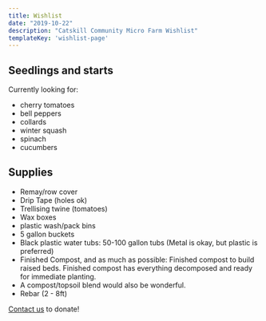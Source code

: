 ```yaml
---
title: Wishlist
date: "2019-10-22"
description: "Catskill Community Micro Farm Wishlist"
templateKey: 'wishlist-page'
---
```


## Seedlings and starts
Currently looking for:

- cherry tomatoes
- bell peppers
- collards 
- winter squash
- spinach
- cucumbers

## Supplies

- Remay/row cover
- Drip Tape (holes ok)
- Trellising twine (tomatoes)
- Wax boxes
- plastic wash/pack bins
- 5 gallon buckets
- Black plastic water tubs: 50-100 gallon tubs (Metal is okay, but plastic is preferred)
- Finished Compost, and as much as possible: Finished compost to build raised beds. Finished compost has everything decomposed and ready for immediate planting. 
- A compost/topsoil blend would also be wonderful. 
- Rebar (2 - 8ft)

[Contact us](mailto:catskill.community.micro.farm@gmail.com) to donate!

